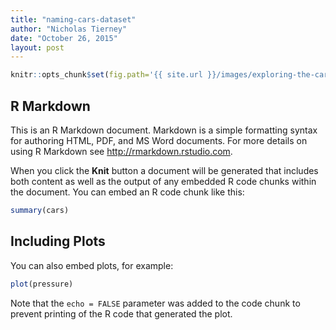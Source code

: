 ```yaml
---
title: "naming-cars-dataset"
author: "Nicholas Tierney"
date: "October 26, 2015"
layout: post
---
```


```r

knitr::opts_chunk$set(fig.path='{{ site.url }}/images/exploring-the-cars-dataset-')

```

## R Markdown

This is an R Markdown document. Markdown is a simple formatting syntax for authoring HTML, PDF, and MS Word documents. For more details on using R Markdown see <http://rmarkdown.rstudio.com>.

When you click the **Knit** button a document will be generated that includes both content as well as the output of any embedded R code chunks within the document. You can embed an R code chunk like this:

```r
summary(cars)
```

## Including Plots

You can also embed plots, for example:

```r
plot(pressure)
```

Note that the `echo = FALSE` parameter was added to the code chunk to prevent printing of the R code that generated the plot.
